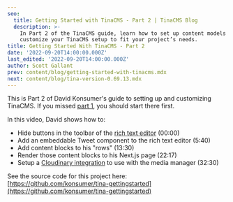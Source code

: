 ```yaml
---
seo:
  title: Getting Started with TinaCMS - Part 2 | TinaCMS Blog
  description: >-
    In Part 2 of the TinaCMS guide, learn how to set up content models and
    customize your TinaCMS setup to fit your project’s needs.
title: Getting Started With TinaCMS - Part 2
date: '2022-09-20T14:00:00.000Z'
last_edited: '2022-09-20T14:00:00.000Z'
author: Scott Gallant
prev: content/blog/getting-started-with-tinacms.mdx
next: content/blog/tina-version-0.69.13.mdx
---
```


This is Part 2 of David Konsumer's guide to setting up and customizing TinaCMS. If you missed [part 1](https://tina.io/blog/getting-started-with-tinacms/), you should start there first.

In this video, David shows how to:

* Hide buttons in the toolbar of the [rich text editor](https://tina.io/docs/reference/types/rich-text/) (00:00)
* Add an embeddable Tweet component to the rich text editor (5:40)
* Add content blocks to his "rows" (13:30)
* Render those content blocks to his Next.js page (22:17)
* Setup a [Cloudinary integration](https://tina.io/docs/reference/media/external/cloudinary/) to use with the media manager (32:30)

<Youtube embedSrc="https://www.youtube.com/embed/3MSbRzhHtX8" />

See the source code for this project here: [https://github.com/konsumer/tina-gettingstarted](https://github.com/konsumer/tina-gettingstarted)

